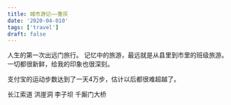```yaml
---
title: 城市游记——重庆
date: '2020-04-010'
tags: ['travel']
draft: false
---
```


人生的第一次出远门旅行。
记忆中的旅游，最远就是从县里到市里的班级旅游。
一切都很新鲜，给我的印象也很深刻。

支付宝的运动步数达到了一天4万步，估计以后都很难超越了。

长江索道
洪崖洞
李子坝
千厮门大桥